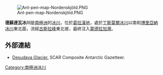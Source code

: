 {{unreferenced|time=2013-10-27T05:40:29+00:00}}
[[Image:Ant-pen-map-Nordenskjöld.PNG|thumb]]

'''德蘇達瓦冰川'''是[[南極洲|南極洲]]的[[冰川|冰川]]，位於[[葛拉漢地|葛拉漢地]]，處於[[丁斯莫爾冰川|丁斯莫爾冰川]]以南和[[博里亞納冰川|博里亞納冰川]]東北面，流經[[古斯拉峰|古斯拉峰]]東北坡，最終注入[[蒙德拉加灣|蒙德拉加灣]]。

{{coord|64|26|50|S|60|10|00|W|display=title}}

==外部連結==
* [https://data.aad.gov.au/aadc/gaz/scar/display_name.cfm?gaz_id=137482 Desudava Glacier.] {{Wayback|url=https://data.aad.gov.au/aadc/gaz/scar/display_name.cfm?gaz_id=137482 |date=20170922101134 }} SCAR Composite Antarctic Gazetteer.

{{DEFAULTSORT:Desudava Glacier}}
[[Category:南極洲冰川|Category:南極洲冰川]]


{{NordenskjöldCoast-geo-stub}}